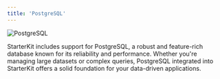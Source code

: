 ```yaml
---
title: 'PostgreSQL'
---
```


<img src="/images/postgresql.png" alt="PostgreSQL" />

StarterKit includes support for PostgreSQL, a robust and feature-rich database known for its reliability and performance. Whether you're managing large datasets or complex queries, PostgreSQL integrated into StarterKit offers a solid foundation for your data-driven applications.
